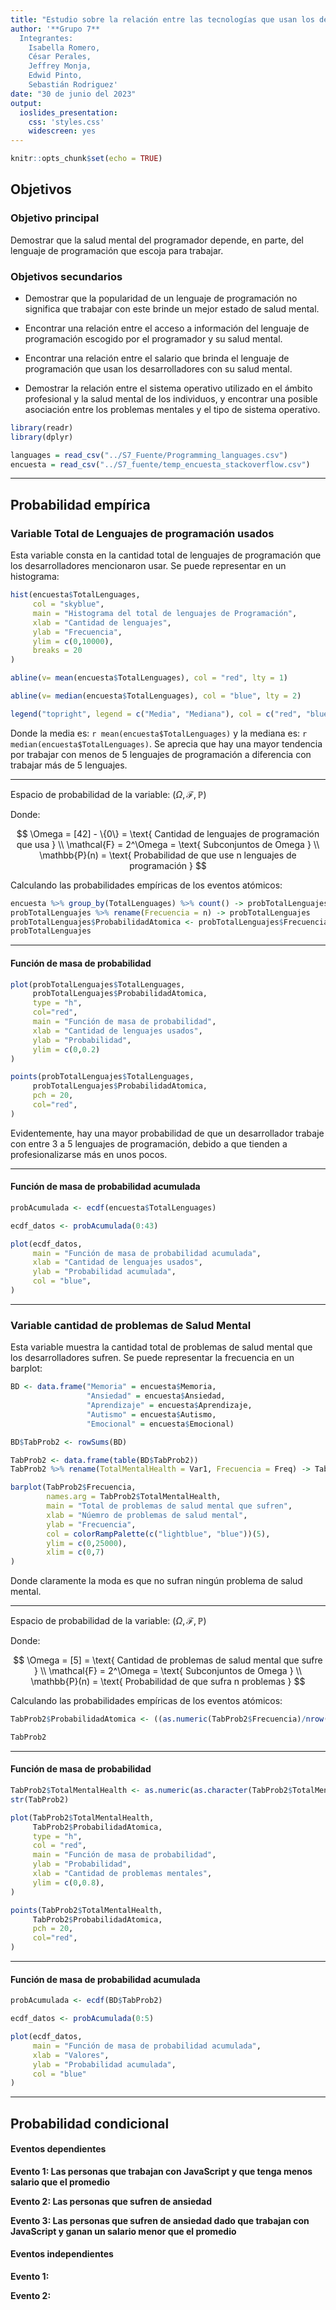 ```yaml
---
title: "Estudio sobre la relación entre las tecnologías que usan los desarrolladores en su trabajo y su salud mental"
author: '**Grupo 7** 
  Integrantes: 
    Isabella Romero, 
    César Perales, 
    Jeffrey Monja,
    Edwid Pinto,
    Sebastián Rodriguez'
date: "30 de junio del 2023"
output:
  ioslides_presentation:
    css: 'styles.css'
    widescreen: yes
---
```


```r
knitr::opts_chunk$set(echo = TRUE)
```

## Objetivos

### Objetivo principal

Demostrar que la salud mental del programador depende, en parte, del lenguaje de programación que escoja para trabajar.

### Objetivos secundarios

- Demostrar que la popularidad de un lenguaje de programación no significa que trabajar con este brinde un mejor estado de salud mental.

- Encontrar una relación entre el acceso a información del lenguaje de programación escogido por el programador y su salud mental.

- Encontrar una relación entre el salario que brinda el lenguaje de programación que usan los desarrolladores con su salud mental.

- Demostrar la relación entre el sistema operativo utilizado en el ámbito profesional y la salud mental de los individuos, y encontrar una posible asociación entre los problemas mentales y el tipo de sistema operativo.

```r
library(readr)
library(dplyr)
```

```r
languages = read_csv("../S7_Fuente/Programming_languages.csv")
encuesta = read_csv("../S7_fuente/temp_encuesta_stackoverflow.csv")
```

-------------------------------

## Probabilidad empírica

### Variable Total de Lenguajes de programación usados

Esta variable consta en la cantidad total de lenguajes de programación que los desarrolladores mencionaron usar. Se puede representar en un histograma:

```r
hist(encuesta$TotalLenguages,
     col = "skyblue",
     main = "Histograma del total de lenguajes de Programación",
     xlab = "Cantidad de lenguajes", 
     ylab = "Frecuencia",
     ylim = c(0,10000),
     breaks = 20
)

abline(v= mean(encuesta$TotalLenguages), col = "red", lty = 1)

abline(v= median(encuesta$TotalLenguages), col = "blue", lty = 2)

legend("topright", legend = c("Media", "Mediana"), col = c("red", "blue"), lty = c(1, 2))
```

Donde la media es: `r mean(encuesta$TotalLenguages)` y la mediana es: `r median(encuesta$TotalLenguages)`.
Se aprecia que hay una mayor tendencia por trabajar con menos de 5 lenguajes de programación a diferencia con trabajar más de 5 lenguajes.

---------------------------------------------

Espacio de probabilidad de la variable: $(\Omega,\mathcal{F},\mathbb{P})$

Donde:

$$
\Omega = [42] - \{0\} = \text{ Cantidad de lenguajes de programación que usa } \\
\mathcal{F} = 2^\Omega = \text{ Subconjuntos de Omega }  \\
\mathbb{P}(n) = \text{ Probabilidad de que use n lenguajes de programación }
$$

Calculando las probabilidades empíricas de los eventos atómicos:

```r
encuesta %>% group_by(TotalLenguages) %>% count() -> probTotalLenguajes
probTotalLenguajes %>% rename(Frecuencia = n) -> probTotalLenguajes
probTotalLenguajes$ProbabilidadAtomica <- probTotalLenguajes$Frecuencia / nrow(encuesta)
probTotalLenguajes
```

----------------------------------

#### Función de masa de probabilidad

```r
plot(probTotalLenguajes$TotalLenguages, 
     probTotalLenguajes$ProbabilidadAtomica, 
     type = "h", 
     col="red",
     main = "Función de masa de probabilidad",
     xlab = "Cantidad de lenguajes usados",
     ylab = "Probabilidad",
     ylim = c(0,0.2)
)

points(probTotalLenguajes$TotalLenguages, 
     probTotalLenguajes$ProbabilidadAtomica,  
     pch = 20, 
     col="red",
)
```

Evidentemente, hay una mayor probabilidad de que un desarrollador trabaje con entre 3 a 5 lenguajes de programación, debido a que tienden a profesionalizarse más en unos pocos.

----------------------------------

#### Función de masa de probabilidad acumulada

```r
probAcumulada <- ecdf(encuesta$TotalLenguages)

ecdf_datos <- probAcumulada(0:43)

plot(ecdf_datos, 
     main = "Función de masa de probabilidad acumulada", 
     xlab = "Cantidad de lenguajes usados", 
     ylab = "Probabilidad acumulada",
     col = "blue",
)
```

-----------------------------------

### Variable cantidad de problemas de Salud Mental

Esta variable muestra la cantidad total de problemas de salud mental que los desarrolladores sufren. Se puede representar la frecuencia en un barplot:
```r
BD <- data.frame("Memoria" = encuesta$Memoria, 
                 "Ansiedad" = encuesta$Ansiedad, 
                 "Aprendizaje" = encuesta$Aprendizaje, 
                 "Autismo" = encuesta$Autismo, 
                 "Emocional" = encuesta$Emocional)

BD$TabProb2 <- rowSums(BD)

TabProb2 <- data.frame(table(BD$TabProb2))
TabProb2 %>% rename(TotalMentalHealth = Var1, Frecuencia = Freq) -> TabProb2

barplot(TabProb2$Frecuencia,
        names.arg = TabProb2$TotalMentalHealth,
        main = "Total de problemas de salud mental que sufren",
        xlab = "Núemro de problemas de salud mental",
        ylab = "Frecuencia",
        col = colorRampPalette(c("lightblue", "blue"))(5),
        ylim = c(0,25000),
        xlim = c(0,7)
)
```

Donde claramente la moda es que no sufran ningún problema de salud mental.

-----------------------------------

Espacio de probabilidad de la variable: $(\Omega,\mathcal{F},\mathbb{P})$

Donde:

$$
\Omega = [5] = \text{ Cantidad de problemas de salud mental que sufre } \\
\mathcal{F} = 2^\Omega = \text{ Subconjuntos de Omega }  \\
\mathbb{P}(n) = \text{ Probabilidad de que sufra n problemas }
$$

Calculando las probabilidades empíricas de los eventos atómicos:

```r
TabProb2$ProbabilidadAtomica <- ((as.numeric(TabProb2$Frecuencia)/nrow(encuesta)))

TabProb2
```

-----------------------

#### Función de masa de probabilidad
```r
TabProb2$TotalMentalHealth <- as.numeric(as.character(TabProb2$TotalMentalHealth))
str(TabProb2)
```


```r
plot(TabProb2$TotalMentalHealth, 
     TabProb2$ProbabilidadAtomica, 
     type = "h", 
     col = "red",
     main = "Función de masa de probabilidad",
     ylab = "Probabilidad",
     xlab = "Cantidad de problemas mentales",
     ylim = c(0,0.8),
)

points(TabProb2$TotalMentalHealth, 
     TabProb2$ProbabilidadAtomica,  
     pch = 20, 
     col="red",
)
```

-------------------------------------

#### Función de masa de probabilidad acumulada

```r
probAcumulada <- ecdf(BD$TabProb2)

ecdf_datos <- probAcumulada(0:5)

plot(ecdf_datos, 
     main = "Función de masa de probabilidad acumulada", 
     xlab = "Valores", 
     ylab = "Probabilidad acumulada",
     col = "blue"
)
```

------------------------------------

## Probabilidad condicional

#### Eventos dependientes

**Evento 1: Las personas que trabajan con JavaScript y que tenga menos salario que el promedio ** 


**Evento 2: Las personas que sufren de ansiedad**


**Evento 3: Las personas que sufren de ansiedad dado que trabajan con JavaScript y ganan un salario menor que el promedio**


#### Eventos independientes

**Evento 1: **


**Evento 2: **

